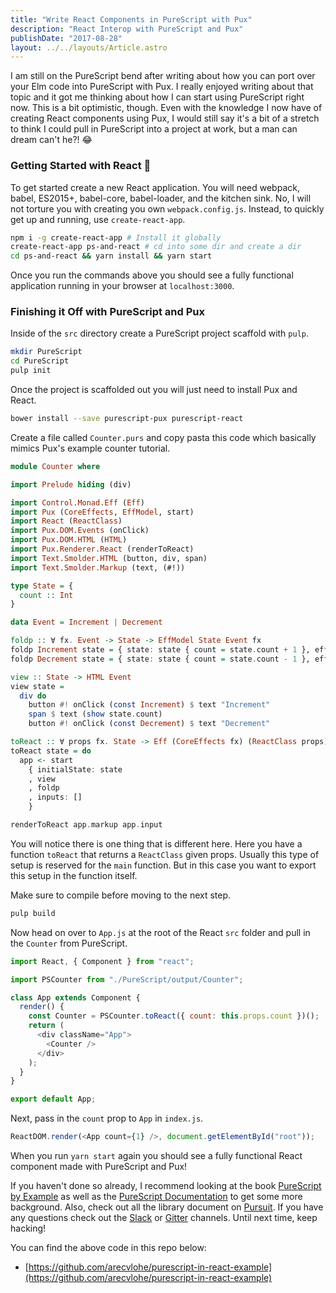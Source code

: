 ```yaml
---
title: "Write React Components in PureScript with Pux"
description: "React Interop with PureScript and Pux"
publishDate: "2017-08-28"
layout: ../../layouts/Article.astro
---
```


I am still on the PureScript bend after writing about how you can port over your Elm code into PureScript with Pux. I really enjoyed writing about that topic and it got me thinking about how I can start using PureScript right now. This is a bit optimistic, though. Even with the knowledge I now have of creating React components using Pux, I would still say it's a bit of a stretch to think I could pull in PureScript into a project at work, but a man can dream can't he?! 😂

### Getting Started with React 🚀

To get started create a new React application. You will need webpack, babel, ES2015+, babel-core, babel-loader, and the kitchen sink. No, I will not torture you with creating you own `webpack.config.js`. Instead, to quickly get up and running, use `create-react-app`.

```bash
npm i -g create-react-app # Install it globally
create-react-app ps-and-react # cd into some dir and create a dir
cd ps-and-react && yarn install && yarn start
```

Once you run the commands above you should see a fully functional application running in your browser at `localhost:3000`.

### Finishing it Off with PureScript and Pux

Inside of the `src` directory create a PureScript project scaffold with `pulp`.

```bash
mkdir PureScript
cd PureScript
pulp init
```

Once the project is scaffolded out you will just need to install Pux and React.

```bash
bower install --save purescript-pux purescript-react
```

Create a file called `Counter.purs` and copy pasta this code which basically mimics Pux's example counter tutorial.

```haskell
module Counter where

import Prelude hiding (div)

import Control.Monad.Eff (Eff)
import Pux (CoreEffects, EffModel, start)
import React (ReactClass)
import Pux.DOM.Events (onClick)
import Pux.DOM.HTML (HTML)
import Pux.Renderer.React (renderToReact)
import Text.Smolder.HTML (button, div, span)
import Text.Smolder.Markup (text, (#!))

type State = {
  count :: Int
}

data Event = Increment | Decrement

foldp :: ∀ fx. Event -> State -> EffModel State Event fx
foldp Increment state = { state: state { count = state.count + 1 }, effects: [] }
foldp Decrement state = { state: state { count = state.count - 1 }, effects: [] }

view :: State -> HTML Event
view state =
  div do
    button #! onClick (const Increment) $ text "Increment"
    span $ text (show state.count)
    button #! onClick (const Decrement) $ text "Decrement"

toReact :: ∀ props fx. State -> Eff (CoreEffects fx) (ReactClass props)
toReact state = do
  app <- start
    { initialState: state
    , view
    , foldp
    , inputs: []
    }

renderToReact app.markup app.input
```

You will notice there is one thing that is different here. Here you have a function `toReact` that returns a `ReactClass` given props. Usually this type of setup is reserved for the `main` function. But in this case you want to export this setup in the function itself.

Make sure to compile before moving to the next step.

```bash
pulp build
```

Now head on over to `App.js` at the root of the React `src` folder and pull in the `Counter` from PureScript.

```javascript
import React, { Component } from "react";

import PSCounter from "./PureScript/output/Counter";

class App extends Component {
  render() {
    const Counter = PSCounter.toReact({ count: this.props.count })();
    return (
      <div className="App">
        <Counter />
      </div>
    );
  }
}

export default App;
```

Next, pass in the `count` prop to `App` in `index.js`.

```javascript
ReactDOM.render(<App count={1} />, document.getElementById("root"));
```

When you run `yarn start` again you should see a fully functional React component made with PureScript and Pux!

If you haven't done so already, I recommend looking at the book [PureScript by Example](https://leanpub.com/purescript/read) as well as the [PureScript Documentation](https://github.com/purescript/documentation) to get some more background. Also, check out all the library document on [Pursuit](https://pursuit.purescript.org/). If you have any questions check out the [Slack](https://fpchat-invite.herokuapp.com/) or [Gitter](https://gitter.im/purescript/purescript) channels. Until next time, keep hacking!

You can find the above code in this repo below:

- [https://github.com/arecvlohe/purescript-in-react-example](https://github.com/arecvlohe/purescript-in-react-example)
